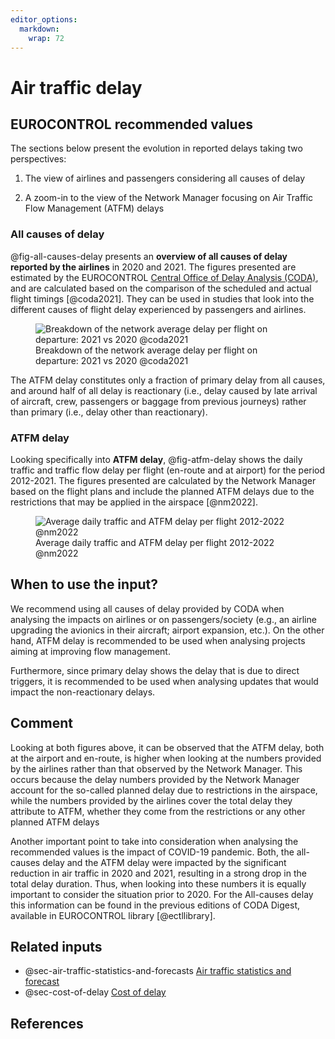 ```yaml
---
editor_options: 
  markdown: 
    wrap: 72
---
```


# Air traffic delay {#sec-air-traffic-delay}

## EUROCONTROL recommended values

The sections below present the evolution in reported delays taking two perspectives:

1.  The view of airlines and passengers considering all causes of delay

2.  A zoom-in to the view of the Network Manager focusing on Air Traffic Flow Management (ATFM) delays

### All causes of delay

@fig-all-causes-delay presents an **overview of all causes of delay reported by the airlines** in 2020 and 2021. 
The figures presented are estimated by the EUROCONTROL 
[Central Office of Delay Analysis (CODA)](https://www.eurocontrol.int/network-performance), and
are calculated based on the comparison of the scheduled and actual flight timings [@coda2021].
They can be used in studies that look into the different causes of flight delay experienced by passengers and airlines.

![Breakdown of the network average delay per flight on departure: 2021 vs 2020 @coda2021](figures/delay_causes.png){#fig-all-causes-delay}


The ATFM delay constitutes only a fraction of primary delay
from all causes, and around half of all delay is reactionary (i.e.,
delay caused by late arrival of aircraft, crew, passengers or baggage
from previous journeys) rather than primary (i.e., delay other than
reactionary).

### ATFM delay

Looking specifically into **ATFM delay**, @fig-atfm-delay shows the
daily traffic and traffic flow delay per flight (en-route and at
airport) for the period 2012-2021. The figures presented are calculated by the
Network Manager based on the flight plans and include the planned ATFM
delays due to the restrictions that may be applied in the airspace [@nm2022].

![Average daily traffic and ATFM delay per flight 2012-2022 @nm2022](figures/atfm_delay.png){#fig-atfm-delay}


## When to use the input?

We recommend using all causes of delay provided by CODA when analysing
the impacts on airlines or on passengers/society (e.g., an airline
upgrading the avionics in their aircraft; airport expansion, etc.). On
the other hand, ATFM delay is recommended to be used when analysing
projects aiming at improving flow management.

Furthermore, since primary delay shows the delay that is due to direct triggers,
it is recommended to be used when analysing updates that would impact the non-reactionary delays.

## Comment

Looking at both figures above, it can be observed that the ATFM delay,
both at the airport and en-route, is higher when looking at the numbers
provided by the airlines rather than that observed by the Network Manager.
This occurs because the delay numbers provided by the Network Manager account for
the so-called planned delay due to restrictions in the airspace,
while the numbers provided by the airlines cover the total delay they attribute to ATFM,
whether they come from the restrictions or any other planned ATFM delays

Another important point to take into consideration
when analysing the recommended values is the impact of COVID-19
pandemic. Both, the all-causes delay and the ATFM delay were impacted by
the significant reduction in air traffic in 2020 and 2021, resulting
in a strong drop in the total delay duration. Thus, when looking into
these numbers it is equally important to consider the situation prior to
2020. For the All-causes delay this information can be found in the
previous editions of CODA Digest, available in EUROCONTROL library [@ectllibrary].

## Related inputs

* @sec-air-traffic-statistics-and-forecasts [Air traffic statistics and forecast](#sec-air-traffic-statistics-and-forecasts)
* @sec-cost-of-delay [Cost of delay](#sec-cost-of-delay)

## References
